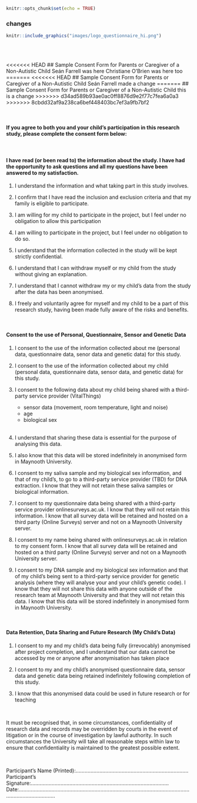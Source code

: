 ```r
knitr::opts_chunk$set(echo = TRUE)
```

### changes


```r
knitr::include_graphics("images/logo_questionnaire_hi.png")
```

<br><br> <!-- Add two line breaks -->

<<<<<<< HEAD
##  Sample Consent Form for Parents or Caregiver of a Non-Autistic Child Seán Farrell was here Christiane O'Brien was here too
=======
<<<<<<< HEAD
##  Sample Consent Form for Parents or Caregiver of a Non-Autistic Child Seán Farrell made a change 
=======
##  Sample Consent Form for Parents or Caregiver of a Non-Autistic Child this is a change 
>>>>>>> d34ad589b93ae0ac0ff8876d9e2f77c7fea6a0a3
>>>>>>> 8cbdd32af9a238ca6bef448403bc7ef3a9fb7bf2

&nbsp;  

####  If you agree to both you and your child’s participation in this research study, please complete the consent form below:  
&nbsp;  

####   I have read (or been read to) the information about the study. I have had the opportunity to ask questions and all my questions have been answered to my satisfaction.  

#.  I understand the information and what taking part in this study involves.

#.  I confirm that I have read the inclusion and exclusion criteria and that my family is eligible to participate.  

#.  I am willing for my child to participate in the project, but I feel under no obligation to allow this participation

#.  I am willing to participate in the project, but I feel under no obligation to do so.

#.  I understand that the information collected in the study will be kept strictly confidential.

#.  I understand that I can withdraw myself or my child from the study without giving an explanation.

#.  I understand that I cannot withdraw my or my child’s data from the study after the data has been anonymised.

#.  I freely and voluntarily agree for myself and my child to be a part of this research study, having been made fully aware of the risks and benefits.


&nbsp; 

####   Consent to the use of Personal, Questionnaire, Sensor and Genetic Data

#.  I consent to the use of the information collected about me (personal data, questionnaire data, senor data and genetic data) for this study.

#.  I consent to the use of the information collected about my child (personal data, questionnaire data, sensor data, and genetic data) for this study.

#.  I consent to the following data about my child being shared with a third-party service provider (VitalThings)
    * sensor data (movement, room temperature, light and noise)
    * age
    * biological sex
    &nbsp;  
    &nbsp;
#.  I understand that sharing these data is essential for the purpose of analysing this data.

#.  I also know that this data will be stored indefinitely in anonymised form in Maynooth University.

#.  I consent to my saliva sample and my biological sex information, and that of my child’s, to go to a third-party service provider (TBD) for DNA extraction. I know that they will not retain these saliva samples or biological information.

#.  I consent to my questionnaire data being shared with a third-party service provider onlinesurveys.ac.uk. I know that they will not retain this information. I know that all survey data will be retained and hosted on a third party (Online Surveys) server and not on a Maynooth University server. 

#. I consent to my name being shared with onlinesurveys.ac.uk in relation to my consent form. I know that all survey data will be retained and hosted on a third party (Online Surveys) server and not on a Maynooth University server. 

#.  I consent to my DNA sample and my biological sex information and that of my child’s being sent to a third-party service provider for genetic analysis (where they will analyse your and your child’s genetic code).  I know that they will not share this data with anyone outside of the research team at Maynooth University and that they will not retain this data. I know that this data will be stored indefinitely in anonymised form in Maynooth University.

&nbsp;  

####  Data Retention, Data Sharing and Future Research (My Child’s Data)

#. I consent to my and my child’s data being fully (irrevocably) anonymised after project completion, and I understand that our data cannot be accessed by me or anyone after anonymisation has taken place

#. I consent to my and my child’s anonymised questionnaire data, sensor data and genetic data being retained indefinitely following completion of this study.

#. I know that this anonymised data could be used in future research or for teaching


&nbsp;  

It must be recognised that, in some circumstances, confidentiality of research data and records may be overridden by courts in the event of litigation or in the course of investigation by lawful authority. In such circumstances the University will take all reasonable steps within law to ensure that confidentiality is maintained to the greatest possible extent.  

&nbsp;  

Participant’s Name (Printed):……………………………………….…………………………  
Participant’s Signature:…………………………………………………………………………………  
Date:……………….…………………………………………………………………………………………………………………  
